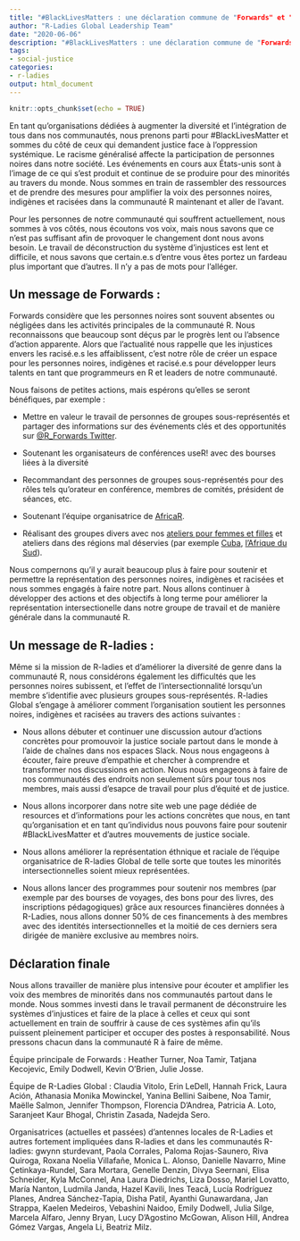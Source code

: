 ```yaml
---
title: "#BlackLivesMatters : une déclaration commune de "Forwards" et "R-Ladies"
author: "R-Ladies Global Leadership Team"
date: "2020-06-06"
description: "#BlackLivesMatters : une déclaration commune de "Forwards" et "R-Ladies"
tags: 
- social-justice
categories:
- r-ladies
output: html_document
---
```


```r
knitr::opts_chunk$set(echo = TRUE)
```

En tant qu'organisations dédiées à augmenter la diversité et
l'intégration de tous dans nos communautés, nous prenons parti pour #BlackLivesMatter et sommes du côté de ceux qui demandent justice face à
l'oppression systémique. Le racisme généralisé affecte la participation
de personnes noires dans notre société. Les événements en cours aux
États-unis sont à l'image de ce qui s'est produit et continue de se
produire pour des minorités au travers du monde. Nous sommes en train de
rassembler des ressources et de prendre des mesures pour amplifier la
voix des personnes noires, indigènes et racisées dans la communauté R
maintenant et aller de l'avant.

Pour les personnes de notre communauté qui souffrent actuellement, nous
sommes à vos côtés, nous écoutons vos voix, mais nous savons que ce
n'est pas suffisant afin de provoquer le changement dont nous avons
besoin. Le travail de déconstruction du système d'injustices est lent et
difficile, et nous savons que certain.e.s d'entre vous êtes portez un
fardeau plus important que d'autres. Il n'y a pas de mots pour l'alléger.

## Un message de Forwards :

Forwards considère que les personnes noires sont souvent absentes ou
négligées dans les activités principales de la communauté R. Nous
reconnaissons que beaucoup sont déçus par le progrès lent ou l'absence
d'action apparente. Alors que l'actualité nous rappelle que les
injustices envers les racisé.e.s les affaiblissent, c'est notre rôle de
créer un espace pour les personnes noires, indigènes et racisé.e.s pour
développer leurs talents en tant que programmeurs en R et leaders de
notre communauté.

Nous faisons de petites actions, mais espérons qu'elles se seront
bénéfiques, par exemple :

- Mettre en valeur le travail de personnes de groupes sous-représentés
et partager des informations sur des événements clés et des opportunités
sur [\@R_Forwards Twitter](https://twitter.com/r_forwards).

- Soutenant les organisateurs de conférences useR! avec des bourses
liées à la diversité

- Recommandant des personnes de groupes sous-représentés pour des rôles
tels qu'orateur en conférence, membres de comités, président de séances,
etc.

- Soutenant l'équipe organisatrice de [AfricaR](https://africa-r.org/).

- Réalisant des groupes divers avec nos [ateliers pour femmes et
filles](https://forwards.github.io/blog/2019/09/22/workshops-for-women-and-girls/)
et ateliers dans des régions mal déservies (par exemple
[Cuba](https://forwards.github.io/blog/2018/07/07/havanar/), [l'Afrique
du
Sud](https://forwards.github.io/blog/2020/05/25/southern-africa-project-2020/)).

Nous compernons qu'il y aurait beaucoup plus à faire pour soutenir et
permettre la représentation des personnes noires, indigènes et racisées
et nous sommes engagés à faire notre part. Nous allons continuer à
développer des actions et des objectifs à long terme pour améliorer la
représentation intersectionelle dans notre groupe de travail et de
manière générale dans la communauté R.

## Un message de R-ladies :

Même si la mission de R-ladies et d'améliorer la diversité de genre dans
la communauté R, nous considérons également les difficultés que les
personnes noires subissent, et l'effet de l'intersectionnalité lorsqu'un
membre s'identifie avec plusieurs groupes sous-représentés. R-ladies
Global s'engage à améliorer comment l'organisation soutient les
personnes noires, indigènes et racisées au travers des actions suivantes :

- Nous allons débuter et continuer une discussion autour d'actions
concrètes pour promouvoir la justice sociale partout dans le monde à
l'aide de chaînes dans nos espaces Slack. Nous nous engageons à écouter,
faire preuve d'empathie et chercher à comprendre et transformer nos
discussions en action. Nous nous engageons à faire de nos communautés
des endroits non seulement sûrs pour tous nos membres, mais aussi
d'esapce de travail pour plus d'équité et de justice.

- Nous allons incorporer dans notre site web une page dédiée de
resources et d'informations pour les actions concrètes que nous, en tant
qu'organisation et en tant qu'individus nous pouvons faire pour soutenir
#BlackLivesMatter et d'autres mouvements de justice sociale.

- Nous allons améliorer la représentation éthnique et raciale de
l'équipe organisatrice de R-ladies Global de telle sorte que toutes les
minorités intersectionnelles soient mieux représentées.

- Nous allons lancer des programmes pour soutenir nos membres (par
exemple par des bourses de voyages, des bons pour des livres, des
inscriptions pédagogiques) grâce aux resources financières données à
R-Ladies, nous allons donner 50% de ces financements à des membres avec
des identités intersectionnelles et la moitié de ces derniers sera
dirigée de manière exclusive au membres noirs.

## Déclaration finale

Nous allons travailler de manière plus intensive pour écouter et
amplifier les voix des membres de minorités dans nos communautés partout
dans le monde. Nous sommes investi dans le travail permanent de
déconstruire les systèmes d'injustices et faire de la place à celles et
ceux qui sont actuellement en train de souffrir à cause de ces systèmes
afin qu'ils puissent pleinement participer et occuper des postes à
responsabilité. Nous pressons chacun dans la communauté R à faire de même.

Équipe principale de Forwards : Heather Turner, Noa Tamir, Tatjana
Kecojevic, Emily Dodwell, Kevin O’Brien, Julie Josse.

Équipe de R-Ladies Global : Claudia Vitolo, Erin LeDell, Hannah Frick,
Laura Ación, Athanasia Monika Mowinckel, Yanina Bellini Saibene, Noa
Tamir, Maëlle Salmon, Jennifer Thompson, Florencia D’Andrea, Patricia A.
Loto, Saranjeet Kaur Bhogal, Christin Zasada, Nadejda Sero.

Organisatrices (actuelles et passées) d'antennes locales de R-Ladies et
autres fortement impliquées dans R-ladies et dans les communautés
R-ladies: gwynn sturdevant, Paola Corrales, Paloma Rojas-Saunero, Riva
Quiroga, Roxana Noelia Villafañe, Monica L. Alonso, Danielle Navarro,
Mine Çetinkaya-Rundel, Sara Mortara, Genelle Denzin, Divya Seernani,
Elisa Schneider, Kyla McConnel, Ana Laura Diedrichs, Liza Dosso, Mariel
Lovatto, María Nanton, Ludmila Janda, Hazel Kavili, Ines Teacã, Lucía
Rodríguez Planes, Andrea Sánchez-Tapia, Disha Patil, Ayanthi
Gunawardana, Jan Strappa, Kaelen Medeiros, Vebashini Naidoo, Emily
Dodwell, Julia Silge, Marcela Alfaro, Jenny Bryan, Lucy D’Agostino
McGowan, Alison Hill, Andrea Gómez Vargas, Angela Li, Beatriz Milz.
